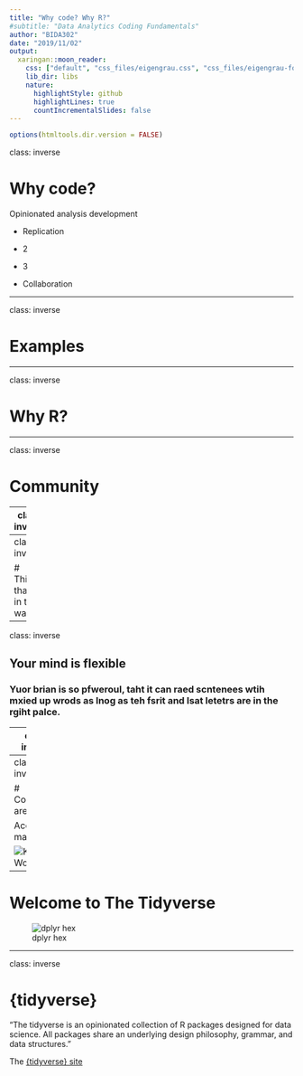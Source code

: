```yaml
---
title: "Why code? Why R?"
#subtitle: "Data Analytics Coding Fundamentals"
author: "BIDA302"
date: "2019/11/02"
output:
  xaringan::moon_reader:
    css: ["default", "css_files/eigengrau.css", "css_files/eigengrau-fonts.css"]    
    lib_dir: libs
    nature:
      highlightStyle: github
      highlightLines: true
      countIncrementalSlides: false
---
```



```r
options(htmltools.dir.version = FALSE)
```

class: inverse

# Why code?

Opinionated analysis development

* Replication

* 2

* 3
  
* Collaboration


---

class: inverse

# Examples





---

class: inverse

# Why R?


---

class: inverse

# Community



---
class: inverse


# Functionality



---
class: inverse


# Things that get in the way 

---

class: inverse


## Your mind is flexible

### Yuor brian is so pfweroul, taht it can raed scntenees wtih mxied up wrods as lnog as teh fsrit and lsat letetrs are in the rgiht palce.


---
class: inverse


# Computers are literal

Accuracy matters

![Hadley Wickham tweet](../img/Hadley_5minutes_2019-10-27.jpg)

---
class: inverse


# Computers are literal

Accuracy matters

![Kara Woo tweet](../img/Kara_5minutes_2019-10-27.jpg)

---

# Welcome to The Tidyverse

![dplyr hex](../img/tidyverse_400.png)

---

class: inverse

# {tidyverse}

"The tidyverse is an opinionated collection of R packages designed for data science. All packages share an underlying design philosophy, grammar, and data structures."

The [{tidyverse} site](https://tidyverse.org)

